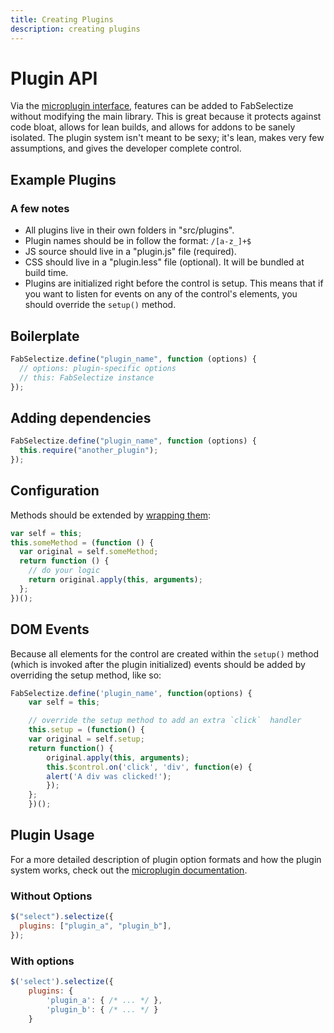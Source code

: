 ```yaml
---
title: Creating Plugins
description: creating plugins
---
```


# Plugin API

Via the [microplugin interface](https://github.com/brianreavis/microplugin.js), features can be added to FabSelectize without modifying the main library. This is great because it protects against code bloat, allows for lean builds, and allows for addons to be sanely isolated. The plugin system isn't meant to be sexy; it's lean, makes very few assumptions, and gives the developer complete control.

## Example Plugins

### A few notes

- All plugins live in their own folders in "src/plugins".
- Plugin names should be in follow the format: `/[a-z_]+$`
- JS source should live in a "plugin.js" file (required).
- CSS should live in a "plugin.less" file (optional). It will be bundled at build time.
- Plugins are initialized right before the control is setup. This means that if you want to listen for events on any of the control's elements, you should override the `setup()` method.

## Boilerplate

```javascript
FabSelectize.define("plugin_name", function (options) {
  // options: plugin-specific options
  // this: FabSelectize instance
});
```

## Adding dependencies

```javascript
FabSelectize.define("plugin_name", function (options) {
  this.require("another_plugin");
});
```

## Configuration

Methods should be extended by [wrapping them](http://coreymaynard.com/blog/extending-a-javascript-function/):

```javascript
var self = this;
this.someMethod = (function () {
  var original = self.someMethod;
  return function () {
    // do your logic
    return original.apply(this, arguments);
  };
})();
```

## DOM Events

Because all elements for the control are created within the `setup()` method (which is invoked after the plugin initialized) events should be added by overriding the setup method, like so:

```javascript
FabSelectize.define('plugin_name', function(options) {
    var self = this;

    // override the setup method to add an extra `click`  handler
    this.setup = (function() {
    var original = self.setup;
    return function() {
        original.apply(this, arguments);
        this.$control.on('click', 'div', function(e) {
        alert('A div was clicked!');
        });
    };
    })();
```

## Plugin Usage

For a more detailed description of plugin option formats and how the plugin system works, check out the [microplugin documentation](https://github.com/brianreavis/microplugin.js).

### Without Options

```javascript
$("select").selectize({
  plugins: ["plugin_a", "plugin_b"],
});
```

### With options

```javascript
$('select').selectize({
    plugins: {
        'plugin_a': { /* ... */ },
        'plugin_b': { /* ... */ }
    }
```
